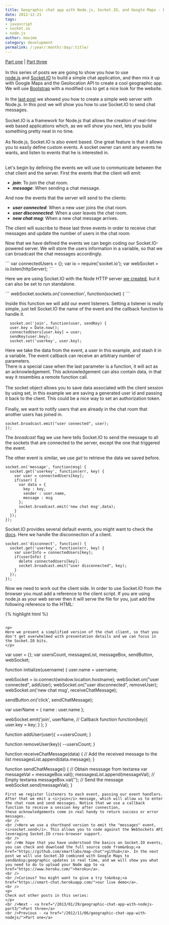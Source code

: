 ```yaml
---
title: Geographic chat app with Node.js, Socket.IO, and Google Maps - Part two
date: 2012-12-21
tags:
- javascript
- socket.io
- node.js
author: maximo
category: development
permalink: /:year/:month/:day/:title/
---
```

<span>
  <a href="/2012/11/06/geographic-chat-app-with-nodejs/">Part one</a> | <a href="/2013/01/29/geographic-chat-app-with-nodejs-part3/">Part three</a>
</span>
<br />
<br />In this series of posts we are going to show you how to use <a href="https://nodejs.org/">node.js</a>&nbsp;and&nbsp;<a href="http://socket.io/">Socket.IO</a>&nbsp;to build a simple chat application, and then mix it up with Google Maps and the Geolocation
API to create a cool geographic app. We will use&nbsp;<a href="https://twitter.github.com/bootstrap/">Bootstrap</a>&nbsp;with a modified css&nbsp;to get a nice look for the website.
<br />
<br />In the <a href="/2012/11/06/geographic-chat-app-with-nodejs/">last post</a> we showed you how to create a simple web server with Node.js. In this post we will show you how to use Socket.IO to send chat messages.
<br />
<br />Socket.IO is a framework for Node.js that allows the creation of real-time web based applications which, as we will show you next, lets you build something pretty neat in no time.
<br />
<br />As Node.js, Socket.IO is also event based. One great feature is that it allows you to easily define custom events. A socket owner can emit any events he wants, and listen to events that he is interested in.
<br />
<br />
<p>Let's begin by defining the events we will use to communicate between the chat client and the server. First the events that the client will emit:
</p>
<ul>
  <li><b><i>join</i></b>: To join the chat room.</li>
  <li><b><i>message</i></b>: When sending a chat message.</li>
</ul>

<p>And now the events that the server will send to the clients:</p>
<ul>
  <li><b><i>user connected</i></b>: When a new user joins the chat room.</li>
  <li><b><i>user disconnected</i></b>: When a user leaves the chat room.</li>
  <li><b><i>new chat msg</i></b>: When a new chat message arrives.</li>
</ul>
<p>
  The client will suscribe to these last three events in order to receive chat messages and update the number of users in the chat room.
</p>

<p>
  Now that we have defined the events we can begin coding our Socket.IO-powered server. We will store the users information in a variable, so that we can broadcast the chat messages&nbsp;accordingly.
</p>
```
var connectedUsers = {};
var io = require('socket.io');
var webSocket = io.listen(httpServer);
```

<p>
Here we are using Socket.IO with the Node HTTP server <a href="/2012/11/06/geographic-chat-app-with-nodejs/">we created</a>, but it can also be set to run standalone.
</p>
```
webSocket.sockets.on('connection', function(socket) {
```

<p>
Inside this function we will add our event listeners. Setting a listener is really simple, just tell Socket.IO the name of the event and the callback function to handle it.
</p>

```
  socket.on('join', function(user, sendKey) {
  user.key = Date.now();
  connectedUsers[user.key] = user;
  sendKey(user.key);
  socket.set('userkey', user.key);
```
Here we take the data from the event, a user in this example, and stash it in a variable. The event callback can receive an arbitrary number of parameters.
<br />There is a special case when the last parameter is a function, it will act as an acknowledgement. This acknowledgement can also contain data, in that way it resembles a remote function call.
<br />
<br />The socket object allows you to save data associated with the client session by using set, in this example we are saving a generated user id and passing it back to the client. This could be a nice way to set an authorization token.
<br />
<br />Finally, we want to notify users that are already in the chat room that another users has joined in.
<br />
```
socket.broadcast.emit("user connected", user);
});
```

<p>
The <i>broadcast</i> flag we use here tells Socket.IO to send the message to all the sockets that are connected to the server, except the one that triggered the event.
</p>
<p>
  The other event is similar, we use <i>get</i> to retrieve the data we saved before.
</p>

```
socket.on('message', function(msg) {
  socket.get('userkey', function(err, key) {
    var user = connectedUsers[key];
    if(user) {
      var data = {
        key : key,
        sender : user.name,
        message : msg
      };
      socket.broadcast.emit('new chat msg',data);
    }
  });
});
```

<p>
Socket.IO provides several default events, you might want to check the <a href="https://github.com/LearnBoost/socket.io/wiki/Exposed-events">docs</a>. Here we handle the disconnection of a client.
</p>

```
socket.on('disconnect', function() {
  socket.get('userkey', function(err, key) {
    var userInfo = connectedUsers[key];
    if(userInfo) {
      delete connectedUsers[key];
      socket.broadcast.emit("user disconnected", key);
    }
  });
});
```

<p>
Now we need to work out the client side. In order to use Socket.IO from the browser you must add a reference to the client script. If you are using node.js as your web server then it will serve the file for you, just add the following reference to the
HTML:
</p>

{% highlight html %}
  <script src="/socket.io/socket.io.js"></script>
```

<p>
Here we present a simplified version of the chat client, so that you don't get overwhelmed with presentation details and we can focus in the Socket.IO bits.
</p>

```
var user = {};
var usersCount, messagesList, messageBox, sendButton, webSocket;

function initialize(username) {
 user.name = username;

 webSocket = io.connect(window.location.hostname);
 webSocket.on("user connected", addUser);
 webSocket.on("user disconnected", removeUser);
 webSocket.on('new chat msg', receiveChatMessage);

 sendButton.on('click', sendChatMessage);

 var userName = { name : user.name };

 webSocket.emit('join', userName,
 // Callback function
 function(key){
 user.key = key;
 }
 );
}

function addUser(user){
 ++usersCount;
}

function removeUser(key){
 --usersCount;
}

function receiveChatMessage(data) {
 // Add the received message to the list
 messagesList.append(data.message);
}

function sendChatMessage() {
 // Obtain messsage from textarea
 var messageVal = messageBox.val();
 messagesList.append(messageVal);
 // Empty textarea
 messageBox.val('');
 // Send the message
 webSocket.send(messageVal);
}

```
First we register listeners to each event, passing our event handlers. After that we emit a <i>join</i> message, which will allow us to enter the chat room and send messages. Notice that we use a callback function to receive a session key after connection,
these acknowledgements come in real handy to return success or error messages.
<br />
<br />Here we use a shorthand version to emit the "messages" event, <i>socket.send</i>. This allows you to code against the WebSockets API leveraging Socket.IO cross-browser support.
<br />
<br />We hope that you have understood the basics on Socket.IO events, you can check and download the full source code from&nbsp;<a href="https://github.com/xmartlabs/map-chat">github</a>. In the next post we will use Socket.IO combined with Google Maps to
send&nbsp;geographic updates in real time, and we will show you what you need to do to upload your Node app to <a href="https://www.heroku.com/">heroku</a>.
<br />
<br />Curious? You might want to give a try to&nbsp;<a href="https://xmart-chat.herokuapp.com/">our live demo</a>.
<br />
<p>
Check out other posts in this series:
</p>
<br />Next - <a href="/2013/01/29/geographic-chat-app-with-nodejs-part3/">Part three</a>
<br />Previous - <a href="/2012/11/06/geographic-chat-app-with-nodejs/">Part one</a>
